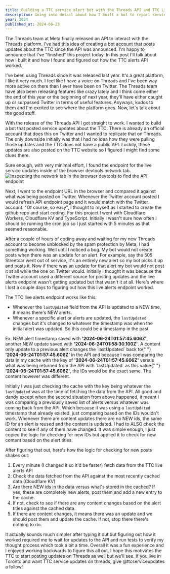 ```yaml
---
title: Building a TTC service alert bot with the Threads API and TTC Live Alerts API
description: Going into detail about how I built a bot to report service updates for the TTC on Threads
year: 2024
published_at: 2024-06-23
---
```


The Threads team at Meta finally released an API to interact with the Threads platform. I've had this idea of creating a bot account that posts updates about the TTC since the API was announced. I'm happy to announce that I've "finished" this project today. In this post I'll talk about how I built it and how I found and figured out how the TTC alerts API worked.

I've been using Threads since it was released last year. It's a great platform, I like it very much. I feel like I have a voice on Threads and I've been way more active on there than I ever have been on Twitter. The Threads team have also been releasing features like crazy lately and I think come either the end of this year or the beginning of next year, they'll have either caught up or surpassed Twitter in terms of useful features. Anyways, kudos to them and I'm excited to see where the platform goes. Now, let's talk about the good stuff.

With the release of the Threads API I got straight to work. I wanted to build a bot that posted service updates about the TTC. There is already an official account that does this on Twitter and I wanted to replicate that on Threads. The only downside initially was that I had no idea how they were pulling those updates and the TTC does not have a public API. Luckily, these updates are also posted on the TTC website so I figured I might find some clues there.

Sure enough, with very minimal effort, I found the endpoint for the live service updates inside of the browser devtools network tab.
![Inspecting the network tab in the browser devtools to find the API endpoint](https://i.ibb.co/KxTDsYT/Screenshot-2024-06-23-at-9-19-49-PM.png)

Next, I went to the endpoint URL in the browser and compared it against what was being posted on Twitter. Whenever the Twitter account posted I would refresh API endpoint page and it would match with the Twitter account. "Of course, so easy", I thought to myself as I started to create the github repo and start coding. For this project I went with Cloudflare Workers, Cloudflare KV and TypeScript. Initially I wasn't sure how often I should be running the cron job so I just started with 5 minutes as that seemed reasonable.

After a couple of hours of coding away and waiting for my new Threads account to become unblocked by the spam protection by Meta, I had something working. Well until I noticed a bug. My bot would not create posts when there was an update for an alert. For example, say the 505 Streetcar went out of service, it's an entirely new alert so my bot picks it up and posts it. Now if there was an update for that alert my bot would not post it at all while the one on Twitter would. Initially I thought it was because the Twitter account used a different source for posting updates and the live alerts endpoint wasn't getting updated but that wasn't it at all. Here's where I lost a couple days to figuring out how this live alerts endpoint worked.

The TTC live alerts endpoint works like this:

- Whenever the `lastUpdated` field from the API is updated to a NEW time, it means there's NEW alerts.
- Whenever a specific alert or alerts are updated, the `lastUpdated` changes but it's changed to whatever the timestamp was when the initial alert was updated. So this could be a timestamp in the past.

<aside class="bg-blue-200 border-l-4 text-blue-900 p-2 border-blue-600">
  Ex. NEW alert timestamp saved with <b>'2024-06-24T01:57:45.606Z'</b>, another
  NEW update saved with <b>'2024-06-24T01:58:30.100Z'</b>. A content only update
  to a previous alert changes the `lastUpdated` back to{" "}
  <b>'2024-06-24T01:57:45.606Z'</b> in the API and because I was comparing the
  data in my cache with the key of <b>'2024-06-24T01:57:45.606Z'</b> versus what
  was being returned from the API with `lastUpdated` as this value{" "}
  <b>'2024-06-24T01:57:45.606Z'</b>, the IDs would be the exact same. The
  content however was different.
</aside>

Initially I was just checking the cache with the key being whatever the `lastUpdated` was at the time of fetching the data from the API. All good and dandy except when the second situation from above happened, it meant I was comparing a previously saved list of alerts versus whatever was coming back from the API. Which because it was using a `lastUpdated` timestamp that already existed, just comparing based on the IDs wouldn't work. Whenever there are content updates there are no NEW ids, the same ID for an alert is reused and the content is updated. I had to ALSO check the content to see if any of them have changed. It was simple enough, I just copied the logic for checking for new IDs but applied it to check for new content based on the alert titles.

After figuring that out, here's how the logic for checking for new posts shakes out:

1. Every minute (I changed it so it'd be faster) fetch data from the TTC live alerts API
2. Check the data fetched from the API against the most recently cached data (Cloudflare KV)
3. Are there NEW ids in the data versus what's stored in the cached? If yes, these are completely new alerts, post them and add a new entry to the cache.
4. If not, check to see if there are any content changes based on the alert titles against the cached data.
5. If there are content changes, it means there was an update and we should post them and update the cache. If not, stop there there's nothing to do.

It actually sounds much simpler after typing it out but figuring out how it worked required me to wait for updates to the API and run tests to verify my thought process which took a bit a time. Overall it was a fun experience and I enjoyed working backwards to figure this all out. I hope this motivates the TTC to start posting updates on Threads as well but we'll see. If you live in Toronto and want TTC service updates on threads, give @ttcserviceupdates a follow!
